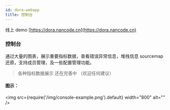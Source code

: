 ```yaml
---
id: dora-webapp
title: 控制台
---
```

 线上 demo
[https://dora.nancode.cn](https://dora.nancode.cn)

### 控制台

通过大量的图表，展示重要指标数据，查看错误异常信息，堆栈信息 sourcemap 还原，支持成员管理，及一些配置管理功能。

> 各种指标数据展示 还在完善中 （欢迎任何建议）

#### 图示：
<img src={require('/img/console-example.png').default} width="800" alt="" />
